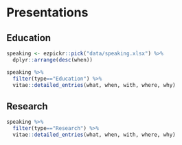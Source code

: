 
# Presentations

## Education

```r

speaking <- ezpickr::pick("data/speaking.xlsx") %>%
  dplyr::arrange(desc(when))

speaking %>% 
  filter(type=="Education") %>% 
  vitae::detailed_entries(what, when, with, where, why)

```


## Research

```r
speaking %>% 
  filter(type=="Research") %>% 
  vitae::detailed_entries(what, when, with, where, why)
```




